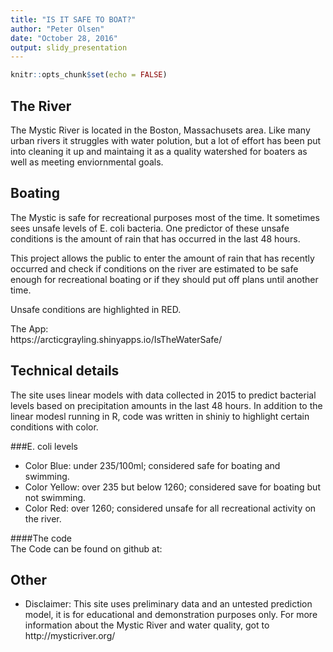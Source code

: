 ```yaml
---
title: "IS IT SAFE TO BOAT?"
author: "Peter Olsen"
date: "October 28, 2016"
output: slidy_presentation
---
```


```r
knitr::opts_chunk$set(echo = FALSE)
```

## The River
The Mystic River is located in the Boston, Massachusets area.   Like many urban rivers it struggles with water polution, but a lot of effort has been put into cleaning it up and maintaing it as a quality watershed for boaters as well as meeting enviornmental goals.

## Boating
The Mystic is safe for recreational purposes most of the time.  It sometimes sees unsafe levels of E. coli bacteria.  One predictor of these unsafe conditions is the amount of rain that has occurred in the last 48 hours.  
  
This project allows the public to enter the amount of rain that has recently occurred and check if conditions on the river are estimated to be safe enough for recreational boating or if they should put off plans until another time.  
  
Unsafe conditions are highlighted in RED.  

The App:  
https://arcticgrayling.shinyapps.io/IsTheWaterSafe/


## Technical details

  The site uses linear models with data collected in 2015 to predict bacterial levels based on precipitation amounts in the last 48 hours.  In addition to the linear modesl running in R, code was written in shiniy to highlight certain conditions with color.  

###E. coli levels  

- Color Blue: under 235/100ml; considered safe for boating and swimming.  
- Color Yellow:  over 235 but below 1260; considered save for boating but not swimming.  
- Color Red: over 1260;  considered unsafe for all recreational activity on the river.  
   
####The code  
The Code can be found on github at: 
  
## Other
- Disclaimer: 
This site uses preliminary data and an untested prediction model, it is for educational and demonstration purposes only.  For more information about the Mystic River and water quality, got to http://mysticriver.org/

